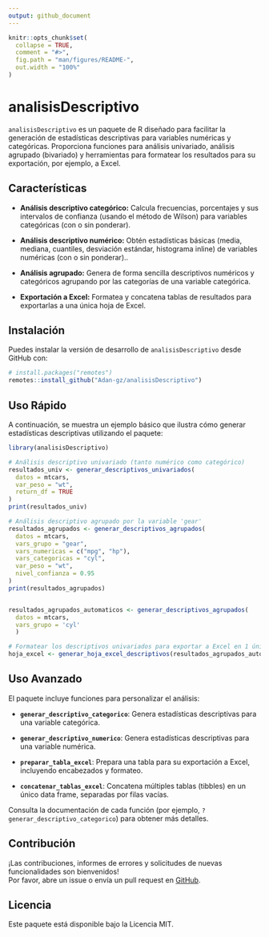```yaml
---
output: github_document
---
```


<!-- README.md is generated from README.Rmd. Please edit that file -->

```r
knitr::opts_chunk$set(
  collapse = TRUE,
  comment = "#>",
  fig.path = "man/figures/README-",
  out.width = "100%"
)
```

# analisisDescriptivo

<!-- badges: start -->

<!-- badges: end -->

`analisisDescriptivo` es un paquete de R diseñado para facilitar la generación de estadísticas descriptivas para variables numéricas y categóricas. Proporciona funciones para análisis univariado, análisis agrupado (bivariado) y herramientas para formatear los resultados para su exportación, por ejemplo, a Excel.

## Características

-   **Análisis descriptivo categórico:** Calcula frecuencias, porcentajes y sus intervalos de confianza (usando el método de Wilson) para variables categóricas (con o sin ponderar).

<!-- -->

-   **Análisis descriptivo numérico:** Obtén estadísticas básicas (media, mediana, cuantiles, desviación estándar, histograma inline) de variables numéricas (con o sin ponderar)..

<!-- -->

-   **Análisis agrupado:** Genera de forma sencilla descriptivos numéricos y categóricos agrupando por las categorías de una variable categórica.

<!-- -->

-   **Exportación a Excel:** Formatea y concatena tablas de resultados para exportarlas a una única hoja de Excel.

## Instalación

Puedes instalar la versión de desarrollo de `analisisDescriptivo` desde GitHub con:

```r
# install.packages("remotes")
remotes::install_github("Adan-gz/analisisDescriptivo")

```

## Uso Rápido

A continuación, se muestra un ejemplo básico que ilustra cómo generar estadísticas descriptivas utilizando el paquete:

```r

library(analisisDescriptivo)

# Análisis descriptivo univariado (tanto numérico como categórico)
resultados_univ <- generar_descriptivos_univariados(
  datos = mtcars,
  var_peso = "wt", 
  return_df = TRUE
)
print(resultados_univ)

# Análisis descriptivo agrupado por la variable 'gear'
resultados_agrupados <- generar_descriptivos_agrupados(
  datos = mtcars,
  vars_grupo = "gear",
  vars_numericas = c("mpg", "hp"),
  vars_categoricas = "cyl",
  var_peso = "wt",
  nivel_confianza = 0.95
)
print(resultados_agrupados)


resultados_agrupados_automaticos <- generar_descriptivos_agrupados( 
  datos = mtcars,
  vars_grupo = 'cyl'
  )

# Formatear los descriptivos univariados para exportar a Excel en 1 única hoja
hoja_excel <- generar_hoja_excel_descriptivos(resultados_agrupados_automaticos)
```

## Uso Avanzado

El paquete incluye funciones para personalizar el análisis:

-   **`generar_descriptivo_categorico`**: Genera estadísticas descriptivas para una variable categórica.

-   **`generar_descriptivo_numerico`**: Genera estadísticas descriptivas para una variable numérica.

-   **`preparar_tabla_excel`**: Prepara una tabla para su exportación a Excel, incluyendo encabezados y formateo.

-   **`concatenar_tablas_excel`**: Concatena múltiples tablas (tibbles) en un único data frame, separadas por filas vacías.

Consulta la documentación de cada función (por ejemplo, `?generar_descriptivo_categorico`) para obtener más detalles.

## Contribución

¡Las contribuciones, informes de errores y solicitudes de nuevas funcionalidades son bienvenidos!\
Por favor, abre un issue o envía un pull request en [GitHub](https://github.com/Adan-gz/analisisDescriptivo).

## Licencia

Este paquete está disponible bajo la Licencia MIT.
